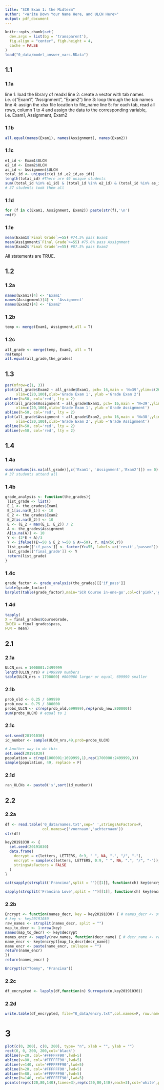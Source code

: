 ```yaml
---
title: "SCR Exam 1: the Midterm"
author: "<Write Down Your Name Here, and ULCN Here>"
output: pdf_document
---
```


```r
knitr::opts_chunk$set(
  dev.args = list(bg = 'transparent'),
  fig.align = "center", figh.height = 4,
  cache = FALSE
)
load("0_data/model_answer_vars.RData")
```

\newpage
  
## 1.1   

### 1.1a   
line 1: load the library of readxl
line 2: create a vector with tab names i.e. c("Exam1", "Assignment", "Exam2") 
line 3: loop through the tab names
line 4: assign the xlsx file location to file_name
line 5: for each tab, read all rows, column 1 to 4 and assign the data to the
corresponding variable, i.e. Exam1, Assignment, Exam2

### 1.1b   
```r
all.equal(names(Exam1), names(Assignment), names(Exam2))
```

### 1.1c   
```r
e1_id <- Exam1$ULCN
e2_id <- Exam2$ULCN
as_id <- Assignment$ULCN
total_id <- unique(c(e1_id ,e2_id,as_id))
length(total_id) #There are 49 unique students
sum((total_id %in% e1_id) & (total_id %in% e2_id) & (total_id %in% as_id ))
# 37 students took them all

```


### 1.1d   
```r
for (f in c(Exam1, Assignment, Exam2)) paste(str(f),'\n')
rm(f)
```

### 1.1e   
```r
mean(Exam1$`Final Grade`>=55) #74.5% pass Exam1
mean(Assignment$`Final Grade`>=55) #75.6% pass Assignment
mean(Exam2$`Final Grade`>=55) #87.5% pass Exam2
```
All statements are TRUE.

## 1.2   

### 1.2a  
```r
names(Exam1)[4] <- 'Exam1'
names(Assignment)[4] <- 'Assignment'
names(Exam2)[4] <- 'Exam2'
```

### 1.2b
```r
temp <- merge(Exam1, Assignment,all = T)
```

### 1.2c   
```r
all_grade <- merge(temp, Exam2, all = T)
rm(temp)
all.equal(all_grade,the_grades)
```


## 1.3  
```r
par(mfrow=c(1, 3))
plot(all_grade$Exam2 ~ all_grade$Exam1, pch= 16,main = 'N=39',ylim=c(20,100),
     xlim=c(20,100),xlab='Grade Exam 1', ylab ='Grade Exam 2')
abline(h=50, col='red', lty = 2)
plot(all_grade$Assignment ~ all_grade$Exam1, pch= 16,main = 'N=39',ylim=c(20,100),
     xlim=c(20,100),xlab='Grade Exam 1', ylab ='Grade Assignment')
abline(h=50, col='red', lty = 2)
plot(all_grade$Assignment ~ all_grade$Exam2, pch= 16,main = 'N=38',ylim=c(20,100),
     xlim=c(20,100),xlab='Grade Exam 2', ylab ='Grade Assignment')
abline(h=50, col='red', lty = 2)
abline(v=50, col='red', lty = 2)
```

 
## 1.4  

### 1.4a   
```r
sum(rowSums(is.na(all_grade)[,c('Exam1', 'Assignment','Exam2')]) == 0)
# 37 students attend all
```

### 1.4b   
```r

grade_analysis <- function(the_grades){
 list_grade <- list()
 E_1 <- the_grades$Exam1 
 E_1[is.na(E_1)] <- 10
 E_2 <- the_grades$Exam2
 E_2[is.na(E_2)] <- 10
 E <- (E_2 + max(E_1, E_2)) / 2   
 A <- the_grades$Assignment  
 A[is.na(A)] <- 10
 Y <- (2*E + A)/3
 Y <- ifelse((E>=50 & E_2 >=50 & A>=50), Y, min(50,Y))
 list_grade[['if_pass']] <- factor(Y>=55, labels =c('resit','passed'))
 list_grade[['final_grade']] <- Y
 return(list_grade)
}
```

### 1.4c   
```r
grade_factor <- grade_analysis(the_grades)[['if_pass']]
table(grade_factor)
barplot(table(grade_factor),main='SCR Course in-one-go',col=c('pink','green'))
```

### 1.4d   
```r
tapply( 
X = final_grades$CourseGrade, 
INDEX = final_grades$pass,
FUN = mean)
```



\newpage

## 2.1   

### 2.1a  
```r
ULCN_nrs = 1000001:2499999
length(ULCN_nrs) # 1499999 numbers
table(ULCN_nrs < 1700000) #800000 larger or equal, 699999 smaller
```

### 2.1b  
```r
prob_old <- 0.25 / 699999
prob_new <- 0.75 / 800000
probs_ULCN <- c(rep(prob_old,699999),rep(prob_new,800000))
sum(probs_ULCN) # equal to 1
```
### 2.1c   
```r
set.seed(20191030)
id_number <- sample(ULCN_nrs,49,prob=probs_ULCN)
```

```r
# Another way to do this
set.seed(20191030)
population = c(rep(1000001:1699999,1),rep(1700000:2499999,3))
sample(population, 49, replace = F)
```

### 2.1d  
```r
ran_ULCNs <- paste0('s',sort(id_number))
```


## 2.2   

### 2.2a   
```r
df <- read.table('0_data/names.txt',sep=' ',stringsAsFactors=F, 
                 col.names=c('voornaam','achternaam'))
str(df)
```

```r
key20191030 <- {
  set.seed(20191030)  
  data.frame(
    decrypt = c(letters, LETTERS, 0:9, " ", NA, ".", "/", "-"),  
    encrypt = sample(c(letters, LETTERS, 0:9, " ", NA, ".", "/", "-")),
    stringsAsFactors = FALSE
  )
}  
```


```r
cat(sapply(strsplit('Francina',split = "")[[1]], function(ch) key$encrypt[key$decrypt %in% ch]),sep='')

sapply(strsplit('Francina Love',split = "")[[1]], function(ch) key$encrypt[key$decrypt %in% ch])
```


### 2.2b   

```r
Encrypt <- function(names_decr, key = key20191030) { # names_decr <- student_names$V1
# key <- key20191030
raw_names <- strsplit(names_decr, split = "") 
map_to_decr <- 1:nrow(key)
names(map_to_decr) <- key$decrypt
names_encr <- sapply(raw_names, function(decr_name) { # decr_name <- raw_names[[1]]
name_encr <- key$encrypt[map_to_decr[decr_name]] 
name_encr <- paste(name_encr, collapse = "") 
return(name_encr)
})
return(names_encr) }
```
```r
Encrypt(c("Tommy", "Francina"))
```


### 2.2c 
```r
df_encrypted <- lapply(df,function(n) Surrogate(n,key20191030))

```

### 2.2d   
```r
write.table(df_encrypted, file="0_data/encry.txt",col.names=F, row.names = F,sep=" ", quote	=F)
```

\newpage

# 3   
```r
plot(c(0, 200), c(0, 200), type= "n", xlab = "", ylab = "")
rect(0, 0, 200, 200,col='black')
abline(v=20, col='#FFFFFF90',lwd=5)
abline(v=80, col='#FFFFFF90',lwd=5)
abline(v=140, col='#FFFFFF90',lwd=5)
abline(h=20, col='#FFFFFF90',lwd=5)
abline(h=80, col='#FFFFFF90',lwd=5)
abline(h=140, col='#FFFFFF90',lwd=5)
points(rep(c(20,80,140),times=3),rep(c(20,80,140),each=3),col='white',pch=19)
```

